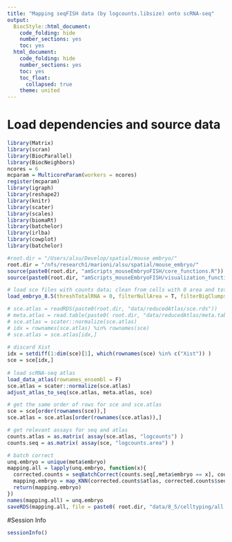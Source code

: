 ```yaml
---
title: "Mapping seqFISH data (by logcounts.libsize) onto scRNA-seq"
output:
  BiocStyle::html_document:
    code_folding: hide
    number_sections: yes
    toc: yes  
  html_document:
    code_folding: hide
    number_sections: yes
    toc: yes
    toc_float:
      collapsed: true
    theme: united
---
```


# Load dependencies and source data

```r

library(Matrix)
library(scran)
library(BiocParallel)
library(BiocNeighbors)
ncores = 6
mcparam = MulticoreParam(workers = ncores)
register(mcparam)
library(igraph)
library(reshape2)
library(knitr)
library(scater)
library(scales)
library(biomaRt)
library(batchelor)
library(irlba)
library(cowplot)
library(batchelor)

#root.dir = "/Users/alsu/Develop/spatial/mouse_embryo/"
root.dir = "/nfs/research1/marioni/alsu/spatial/mouse_embryo/"
source(paste0(root.dir, "amScripts_mouseEmbryoFISH/core_functions.R"))
source(paste0(root.dir, "amScripts_mouseEmbryoFISH/visualization_functions.R"))

# load sce files with counts data; clean from cells with 0 area and total # mRNA < user's threshold 
load_embryo_8.5(threshTotalRNA = 0, filterNullArea = T, filterBigClumps = T, dir = "cluster")

# sce.atlas = readRDS(paste0(root.dir, "data/reducedAtlas/sce.rds"))
# meta.atlas = read.table(paste0( root.dir, "data/reducedAtlas/meta.tab"), header = TRUE, sep = "\t", stringsAsFactors = FALSE, comment.char = "$")
# sce.atlas = scater::normalize(sce.atlas)
# idx = rownames(sce.atlas) %in% rownames(sce)
# sce.atlas = sce.atlas[idx,]
  
# discard Xist 
idx = setdiff(1:dim(sce)[1], which(rownames(sce) %in% c("Xist")) )
sce = sce[idx,]
  
# load scRNA-seq atlas
load_data_atlas(rownames_ensembl = F)
sce.atlas = scater::normalize(sce.atlas)
adjust_atlas_to_seq(sce.atlas, meta.atlas, sce)

# get the same order of rows for sce and sce.atlas
sce = sce[order(rownames(sce)),]
sce.atlas = sce.atlas[order(rownames(sce.atlas)),]

# get relevant assays for seq and atlas
counts.atlas = as.matrix( assay(sce.atlas, "logcounts") )
counts.seq = as.matrix( assay(sce, "logcounts.area") )

# batch correct
unq.embryo = unique(meta$embryo)
mapping.all = lapply(unq.embryo, function(x){
  corrected.counts = seqBatchCorrect(counts.seq[,meta$embryo == x], counts.atlas, meta.atlas)
  mapping.embryo = map_KNN(corrected.counts$atlas, corrected.counts$seq, meta.atlas, meta[meta$embryo == x,], k.neigh = 50, mcparam)
  return(mapping.embryo)
})
names(mapping.all) = unq.embryo
saveRDS(mapping.all, file = paste0( root.dir, "data/8_5/celltyping/all.rds"))

```



#Session Info
```r
sessionInfo()
```
